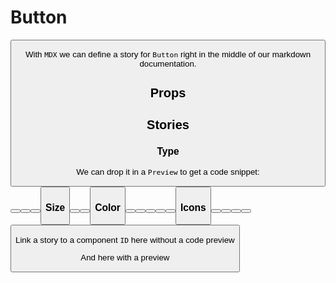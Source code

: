 
<Meta title="Work|Docs/Button" component={Button} />

# Button

<Story name="Standard">
  <Button label="Standard Button" />
</Story>

With `MDX` we can define a story for `Button` right in the middle of our markdown documentation.

## Props

<Props of={Button} />

## Stories

### Type

We can drop it in a `Preview` to get a code snippet:

<Preview>
  <Story name="Type">
    <Grid>
      <Button label="Standard Button" />
      <Button label="Solid Button" type="solid" />
      <Button label="Inline Button" type="inline" />
      <Button label="Underlined Button" type="underlined" />
    </Grid>
  </Story>
</Preview>

### Size

<Preview>
  <Story name="Size">
    <Grid>
      <Button label="Small Button" size="small" />
      <Button label="Standard Button" />
      <Button label="Large Button" size="large" />
    </Grid>
  </Story>
</Preview>

### Color

<Preview>
  <Story name="Color">
    <Grid>
      <Button label="Standard Button" />
      <Button label="Secondary Button" color="secondary" />
      <Button label="Info Button" color="info" />
      <Button label="Success Button" color="success" />
      <Button label="Warning Button" color="warning" />
      <Button label="Alert Button" color="alert" />
    </Grid>
  </Story>
</Preview>

### Icons

<Preview>
  <Story name="Icons">
    <Grid>
      <Button label="Profile" icon="user" />
      <Button label="Expand" icon="down" />
      <Button label="Bookmark" icon="bookmark" />
      <Button label="Add" icon="plus" />
      <Button label="Print" icon="print" />
    </Grid>
  </Story>
</Preview>

Link a story to a component `ID` here without a code preview

<Story id="atoms-checkbox--checkbox-states" />

And here with a preview

<Preview>
  <Story id="atoms-checkbox--checkbox-states" />
</Preview>
